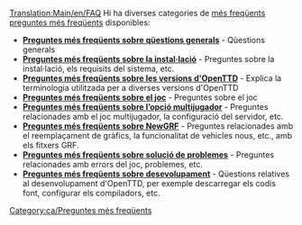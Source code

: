 [[Translation:Main/en/FAQ]]{{en/-}}{{ca/Taula de contingut}}
Hi ha diverses categories de [http://www.wikipedia.org/wiki/ca:Preguntes més freqüents preguntes més freqüents] disponibles:

*'''[[Main/ca/Preguntes més freqüents sobre qüestions generals|Preguntes més freqüents sobre qüestions generals]]''' - Qüestions generals
*'''[[Main/ca/Preguntes més freqüents sobre la instal·lació|Preguntes més freqüents sobre la instal·lació]]''' - Preguntes sobre la instal·lació, els requisits del sistema, etc.
*'''[[Main/ca/Preguntes més freqüents sobre les versions d'OpenTTD|Preguntes més freqüents sobre les versions d'OpenTTD]]''' - Explica la terminologia utilitzada per a diverses versions d'OpenTTD
*'''[[Main/ca/Preguntes més freqüents sobre el joc|Preguntes més freqüents sobre el joc]]''' - Preguntes sobre el joc
*'''[[Main/ca/Preguntes més freqüents sobre l’opció multijugador|Preguntes més freqüents sobre l’opció multijugador]]''' - Preguntes relacionades amb el joc multijugador, la configuració del servidor, etc.
*'''[[Main/ca/Preguntes més freqüents sobre NewGRF|Preguntes més freqüents sobre NewGRF]]''' - Preguntes relacionades amb el reemplaçament de gràfics, la funcionalitat de vehicles nous, etc., amb els fitxers GRF.
*'''[[Main/ca/Preguntes més freqüents sobre solució de problemes|Preguntes més freqüents sobre solució de problemes]]''' - Preguntes relacionades amb errors del joc, problemes, etc.
*'''[[Main/ca/Preguntes més freqüents sobre desevolupament|Preguntes més freqüents sobre desevolupament]]''' - Qüestions relatives al desenvolupament d'OpenTTD, per exemple descarregar els codis font, configurar els compiladors, etc.

[[Category:ca/Preguntes més freqüents]]